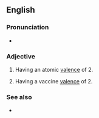 ==English==

===Pronunciation===
* {{a|UK}} {{IPA|/daɪˈveɪlənt/|lang=en}}

===Adjective===
{{en-adj|-}}
{{Wikipedia|valence (chemistry)}}

# {{lb|en|chemistry}} Having an atomic [[valence]] of 2.
# {{lb|en|medicine}} Having a vaccine [[valence]] of 2.

===See also===
* {{l|en|bivalent}}